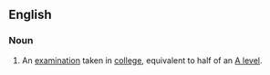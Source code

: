 ==English==
{{wikipedia}}
===Noun===
{{en-noun|sg=[[A]] [[level|Level]]}}

# {{UK}} An [[examination]] taken in [[college]], equivalent to half of an [[A level]].